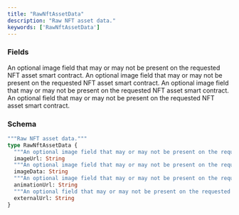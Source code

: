 ```yaml
---
title: "RawNftAssetData"
description: "Raw NFT asset data."
keywords: ['RawNftAssetData']
---
```


### Fields

<ResponseField name="imageUrl" type="String">
  An optional image field that may or may not be present on the requested NFT asset smart contract.
</ResponseField>

<ResponseField name="imageData" type="String">
  An optional image field that may or may not be present on the requested NFT asset smart contract.
</ResponseField>

<ResponseField name="animationUrl" type="String">
  An optional image field that may or may not be present on the requested NFT asset smart contract.
</ResponseField>

<ResponseField name="externalUrl" type="String">
  An optional field that may or may not be present on the requested NFT asset smart contract.
</ResponseField>

### Schema


```graphql 
"""Raw NFT asset data."""
type RawNftAssetData {
  """An optional image field that may or may not be present on the requested NFT asset smart contract."""
  imageUrl: String
  """An optional image field that may or may not be present on the requested NFT asset smart contract."""
  imageData: String
  """An optional image field that may or may not be present on the requested NFT asset smart contract."""
  animationUrl: String
  """An optional field that may or may not be present on the requested NFT asset smart contract."""
  externalUrl: String
}
```
